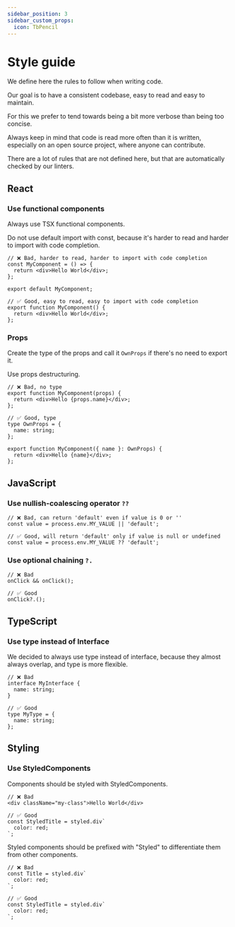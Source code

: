 ```yaml
---
sidebar_position: 3
sidebar_custom_props:
  icon: TbPencil
---
```


# Style guide

We define here the rules to follow when writing code.

Our goal is to have a consistent codebase, easy to read and easy to maintain. 

For this we prefer to tend towards being a bit more verbose than being too concise.

Always keep in mind that code is read more often than it is written, especially on an open source project, where anyone can contribute.

There are a lot of rules that are not defined here, but that are automatically checked by our linters.

## React

### Use functional components

Always use TSX functional components.

Do not use default import with const, because it's harder to read and harder to import with code completion.

```tsx
// ❌ Bad, harder to read, harder to import with code completion
const MyComponent = () => {
  return <div>Hello World</div>;
};

export default MyComponent;

// ✅ Good, easy to read, easy to import with code completion
export function MyComponent() {
  return <div>Hello World</div>;
};
```

### Props

Create the type of the props and call it `OwnProps` if there's no need to export it.

Use props destructuring.

```tsx
// ❌ Bad, no type
export function MyComponent(props) {
  return <div>Hello {props.name}</div>;
};

// ✅ Good, type
type OwnProps = {
  name: string;
};

export function MyComponent({ name }: OwnProps) {
  return <div>Hello {name}</div>;
};
```

## JavaScript 

### Use nullish-coalescing operator `??`

```tsx
// ❌ Bad, can return 'default' even if value is 0 or ''
const value = process.env.MY_VALUE || 'default';

// ✅ Good, will return 'default' only if value is null or undefined
const value = process.env.MY_VALUE ?? 'default';
```

### Use optional chaining `?.`

```tsx
// ❌ Bad 
onClick && onClick();

// ✅ Good
onClick?.();
```

## TypeScript

### Use type instead of Interface

We decided to always use type instead of interface, because they almost always overlap, and type is more flexible.

```tsx
// ❌ Bad
interface MyInterface {
  name: string;
}

// ✅ Good
type MyType = {
  name: string;
};
```

## Styling

### Use StyledComponents

Components should be styled with StyledComponents.

```tsx
// ❌ Bad
<div className="my-class">Hello World</div>
```

```tsx
// ✅ Good
const StyledTitle = styled.div`
  color: red;
`;
```

Styled components should be prefixed with "Styled" to differentiate them from other components.

```tsx
// ❌ Bad
const Title = styled.div`
  color: red;
`;
```

```tsx
// ✅ Good
const StyledTitle = styled.div`
  color: red;
`;
```
